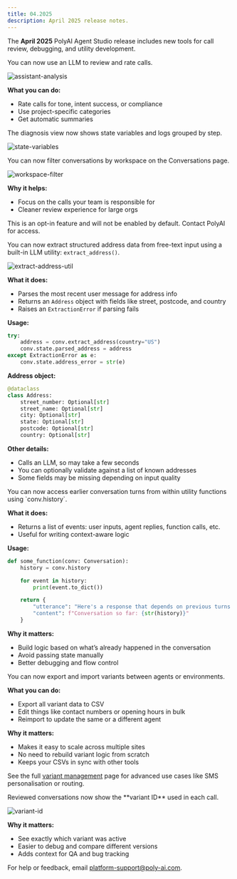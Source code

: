 ```yaml
---
title: 04.2025
description: April 2025 release notes.
---
```


The **April 2025** PolyAI Agent Studio release includes new tools for call review, debugging, and utility development.

<AccordionGroup>

<Accordion title="Call categorization" icon="list-check">
You can now use an LLM to review and rate calls.

![assistant-analysis](/images/release-notes/2504/call-categorization.png)

**What you can do:**
- Rate calls for tone, intent success, or compliance
- Use project-specific categories
- Get automatic summaries

</Accordion>

<Accordion title="Enhanced diagnosis logging" icon="bug">
The diagnosis view now shows state variables and logs grouped by step.

![state-variables](/images/release-notes/2504/state-vars.png)

</Accordion>

<Accordion title="Workspace filter in Conversations" icon="window-restore">
You can now filter conversations by workspace on the Conversations page.

![workspace-filter](/images/release-notes/2504/version-filter.png)

**Why it helps:**
- Focus on the calls your team is responsible for
- Cleaner review experience for large orgs

</Accordion>

<Accordion title="Utility function – extract_address" icon="address-book">
<Note>This is an opt-in feature and will not be enabled by default. Contact PolyAI for access.</Note>

You can now extract structured address data from free-text input using a built-in LLM utility: `extract_address()`.

![extract-address-util](/images/release-notes/2504/address-util.png)

**What it does:**
- Parses the most recent user message for address info
- Returns an `Address` object with fields like street, postcode, and country
- Raises an `ExtractionError` if parsing fails

**Usage:**
```python
try:
    address = conv.extract_address(country="US")
    conv.state.parsed_address = address
except ExtractionError as e:
    conv.state.address_error = str(e)
```

**Address object:**
```python
@dataclass
class Address:
    street_number: Optional[str]
    street_name: Optional[str]
    city: Optional[str]
    state: Optional[str]
    postcode: Optional[str]
    country: Optional[str]
```

**Other details:**
- Calls an LLM, so may take a few seconds
- You can optionally validate against a list of known addresses
- Some fields may be missing depending on input quality

</Accordion>

<Accordion title="Conversation history access – conv.history" icon="book-open">
You can now access earlier conversation turns from within utility functions using `conv.history`.

**What it does:**
- Returns a list of events: user inputs, agent replies, function calls, etc.
- Useful for writing context-aware logic

**Usage:**
```python
def some_function(conv: Conversation):
    history = conv.history

    for event in history:
        print(event.to_dict())

    return {
        "utterance": "Here's a response that depends on previous turns.",
        "content": f"Conversation so far: {str(history)}"
    }
```

**Why it matters:**
- Build logic based on what’s already happened in the conversation
- Avoid passing state manually
- Better debugging and flow control

</Accordion>

<Accordion title="Import and export variants" icon="arrow-right-arrow-left">
You can now export and import variants between agents or environments.

**What you can do:**
- Export all variant data to CSV
- Edit things like contact numbers or opening hours in bulk
- Reimport to update the same or a different agent

**Why it matters:**
- Makes it easy to scale across multiple sites
- No need to rebuild variant logic from scratch
- Keeps your CSVs in sync with other tools

<Tip>See the full [variant management](/variant-management/introduction) page for advanced use cases like SMS personalisation or routing.</Tip>
</Accordion>

<Accordion title="Variant ID added to conversations" icon="fingerprint">
Reviewed conversations now show the **variant ID** used in each call.

![variant-id](/images/release-notes/2504/call-variant.png)

**Why it matters:**
- See exactly which variant was active
- Easier to debug and compare different versions
- Adds context for QA and bug tracking

</Accordion>

</AccordionGroup>

For help or feedback, email [platform-support@poly-ai.com](mailto:platform-support@poly-ai.com).